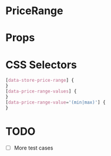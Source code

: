 

# PriceRange

<Canvas>
  <Story id="molecules-pricerange--price-range" />
</Canvas>

# Props

<ArgsTable of={PriceRange} />

# CSS Selectors

```css
[data-store-price-range] {
}
[data-price-range-values] {
}
[data-price-range-value='(min|max)'] {
}
```

# TODO

- [ ] More test cases
